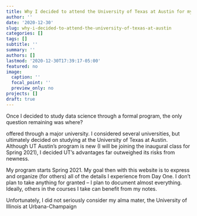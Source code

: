 ```yaml
---
title: Why I decided to attend the University of Texas at Austin for my Master of Science in Data Science
author: ''
date: '2020-12-30'
slug: why-i-decided-to-attend-the-university-of-texas-at-austin
categories: []
tags: []
subtitle: ''
summary: ''
authors: []
lastmod: '2020-12-30T17:39:17-05:00'
featured: no
image:
  caption: ''
  focal_point: ''
  preview_only: no
projects: []
draft: true
---
```


Once I decided to study data science through a formal program, the only question remaining was where?

offered through a major university. I considered several universities, but ultimately decided on studying at the University of Texas at Austin. Although UT Austin's program is new (I will be joining the inaugural class for Spring 2021), I decided UT's advantages far outweighed its risks from newness.

My program starts Spring 2021. My goal then with this website is to express and organize (for others) all of the details I experience from Day One. I don't plan to take anything for granted -- I plan to document almost everything. Ideally, others in the courses I take can benefit from my notes.

Unfortunately, I did not seriously consider my alma mater, the University of Illinois at Urbana-Champaign
